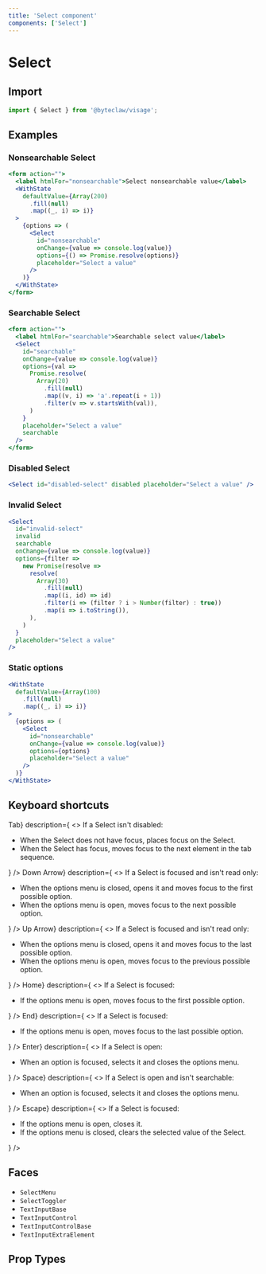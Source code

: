 ```yaml
---
title: 'Select component'
components: ['Select']
---
```


# Select

## Import

```js transpile=false
import { Select } from '@byteclaw/visage';
```

## Examples

### Nonsearchable Select

```jsx live=true
<form action="">
  <label htmlFor="nonsearchable">Select nonsearchable value</label>
  <WithState
    defaultValue={Array(200)
      .fill(null)
      .map((_, i) => i)}
  >
    {options => (
      <Select
        id="nonsearchable"
        onChange={value => console.log(value)}
        options={() => Promise.resolve(options)}
        placeholder="Select a value"
      />
    )}
  </WithState>
</form>
```

### Searchable Select

```jsx live=true
<form action="">
  <label htmlFor="searchable">Searchable select value</label>
  <Select
    id="searchable"
    onChange={value => console.log(value)}
    options={val =>
      Promise.resolve(
        Array(20)
          .fill(null)
          .map((v, i) => 'a'.repeat(i + 1))
          .filter(v => v.startsWith(val)),
      )
    }
    placeholder="Select a value"
    searchable
  />
</form>
```

### Disabled Select

```jsx live=true
<Select id="disabled-select" disabled placeholder="Select a value" />
```

### Invalid Select

```jsx live=true
<Select
  id="invalid-select"
  invalid
  searchable
  onChange={value => console.log(value)}
  options={filter =>
    new Promise(resolve =>
      resolve(
        Array(30)
          .fill(null)
          .map((i, id) => id)
          .filter(i => (filter ? i > Number(filter) : true))
          .map(i => i.toString()),
      ),
    )
  }
  placeholder="Select a value"
/>
```

### Static options

```jsx live=true
<WithState
  defaultValue={Array(100)
    .fill(null)
    .map((_, i) => i)}
>
  {options => (
    <Select
      id="nonsearchable"
      onChange={value => console.log(value)}
      options={options}
      placeholder="Select a value"
    />
  )}
</WithState>
```

## Keyboard shortcuts

<DescriptionList>
  <DescriptionListItem
    term={<KeyboardKey>Tab</KeyboardKey>}
    description={
      <>
        If a Select isn&apos;t disabled:
        <ul>
          <li>
            When the Select does not have focus, places focus on the Select.
          </li>
          <li>
            When the Select has focus, moves focus to the next element in the
            tab sequence.
          </li>
        </ul>
      </>
    }
  />
  <DescriptionListItem
    term={<KeyboardKey>Down Arrow</KeyboardKey>}
    description={
      <>
        If a Select is focused and isn&apos;t read only:
        <ul>
          <li>
            When the options menu is closed, opens it and moves focus to the
            first possible option.
          </li>
          <li>
            When the options menu is open, moves focus to the next possible
            option.
          </li>
        </ul>
      </>
    }
  />
  <DescriptionListItem
    term={<KeyboardKey>Up Arrow</KeyboardKey>}
    description={
      <>
        If a Select is focused and isn&apos;t read only:
        <ul>
          <li>
            When the options menu is closed, opens it and moves focus to the
            last possible option.
          </li>
          <li>
            When the options menu is open, moves focus to the previous possible
            option.
          </li>
        </ul>
      </>
    }
  />
  <DescriptionListItem
    term={<KeyboardKey>Home</KeyboardKey>}
    description={
      <>
        If a Select is focused:
        <ul>
          <li>
            If the options menu is open, moves focus to the first possible
            option.
          </li>
        </ul>
      </>
    }
  />
  <DescriptionListItem
    term={<KeyboardKey>End</KeyboardKey>}
    description={
      <>
        If a Select is focused:
        <ul>
          <li>
            If the options menu is open, moves focus to the last possible
            option.
          </li>
        </ul>
      </>
    }
  />
  <DescriptionListItem
    term={<KeyboardKey>Enter</KeyboardKey>}
    description={
      <>
        If a Select is open:
        <ul>
          <li>
            When an option is focused, selects it and closes the options menu.
          </li>
        </ul>
      </>
    }
  />
  <DescriptionListItem
    term={<KeyboardKey>Space</KeyboardKey>}
    description={
      <>
        If a Select is open and isn&apos;t searchable:
        <ul>
          <li>
            When an option is focused, selects it and closes the options menu.
          </li>
        </ul>
      </>
    }
  />
  <DescriptionListItem
    term={<KeyboardKey>Escape</KeyboardKey>}
    description={
      <>
        If a Select is focused:
        <ul>
          <li>If the options menu is open, closes it.</li>
          <li>
            If the options menu is closed, clears the selected value of the
            Select.
          </li>
        </ul>
      </>
    }
  />
</DescriptionList>

## Faces

- `SelectMenu`
- `SelectToggler`
- `TextInputBase`
- `TextInputControl`
- `TextInputControlBase`
- `TextInputExtraElement`

## Prop Types

<PropTypes component="Select" />
